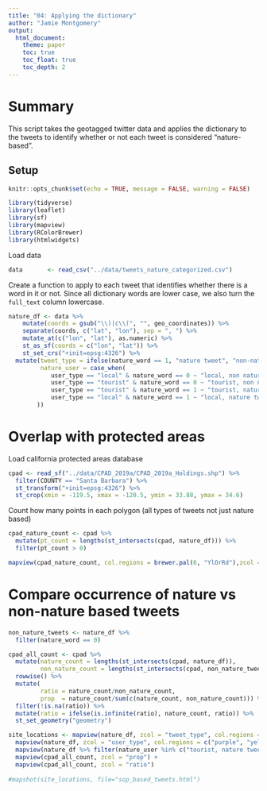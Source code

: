 ```yaml
---
title: "04: Applying the dictionary"
author: "Jamie Montgomery"
output: 
  html_document:
    theme: paper
    toc: true
    toc_float: true
    toc_depth: 2
---
```

# Summary 

This script takes the geotagged twitter data and applies the dictionary to the tweets to identify whether or not each tweet is considered "nature-based".

## Setup

```r
knitr::opts_chunk$set(echo = TRUE, message = FALSE, warning = FALSE)

library(tidyverse)
library(leaflet)
library(sf)
library(mapview)
library(RColorBrewer)
library(htmlwidgets)
```

Load data
```r
data       <- read_csv("../data/tweets_nature_categorized.csv")
```

Create a function to apply to each tweet that identifies whether there is a word in it or not. Since all dictionary words are lower case, we also turn the `full_text` column lowercase.

```r
nature_df <- data %>%
    mutate(coords = gsub("\\)|c\\(", "", geo_coordinates)) %>%
    separate(coords, c("lat", "lon"), sep = ", ") %>%
    mutate_at(c("lon", "lat"), as.numeric) %>% 
    st_as_sf(coords = c("lon", "lat")) %>%
    st_set_crs("+init=epsg:4326") %>%
  mutate(tweet_type = ifelse(nature_word == 1, "nature tweet", "non-nature tweet"),
         nature_user = case_when(
            user_type == "local" & nature_word == 0 ~ "local, non nature tweet",
            user_type == "tourist" & nature_word == 0 ~ "tourist, non nature tweet",
            user_type == "tourist" & nature_word == 1 ~ "tourist, nature tweet",
            user_type == "local" & nature_word == 1 ~ "local, nature tweet"
        ))
```

# Overlap with protected areas

Load california protected areas database
```r
cpad <- read_sf("../data/CPAD_2019a/CPAD_2019a_Holdings.shp") %>%
  filter(COUNTY == "Santa Barbara") %>%
  st_transform("+init=epsg:4326") %>%
  st_crop(xmin = -119.5, xmax = -120.5, ymin = 33.88, ymax = 34.6)
```

Count how many points in each polygon (all types of tweets not just nature based)

```r
cpad_nature_count <- cpad %>%
  mutate(pt_count = lengths(st_intersects(cpad, nature_df))) %>%
  filter(pt_count > 0)

mapview(cpad_nature_count, col.regions = brewer.pal(6, "YlOrRd"),zcol = "pt_count")
```


# Compare occurrence of nature vs non-nature based tweets

```r
non_nature_tweets <- nature_df %>% 
  filter(nature_word == 0)

cpad_all_count <- cpad %>%
  mutate(nature_count = lengths(st_intersects(cpad, nature_df)),
         non_nature_count = lengths(st_intersects(cpad, non_nature_tweets))) %>%
  rowwise() %>%
  mutate(
         ratio = nature_count/non_nature_count,
         prop  = nature_count/sum(c(nature_count, non_nature_count))) %>%
  filter(!is.na(ratio)) %>%
  mutate(ratio = ifelse(is.infinite(ratio), nature_count, ratio)) %>% 
  st_set_geometry("geometry")
```



```r

site_locations <- mapview(nature_df, zcol = "tweet_type", col.regions = c("darkgreen", "gray"), layer.name = "Tweet types") + 
  mapview(nature_df, zcol = "user_type", col.regions = c("purple", "yellow"), layer.name = "User types") +
  mapview(nature_df %>% filter(nature_user %in% c("tourist, nature tweet", "local, nature tweet")), zcol = "nature_user", col.regions = c("darkgreen", "midnightblue"), layer.name = "User and nature tweets") +
  mapview(cpad_all_count, zcol = "prop") +
  mapview(cpad_all_count, zcol = "ratio") 
  
#mapshot(site_locations, file="sop_based_tweets.html")
```



